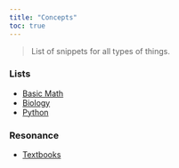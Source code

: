 ```yaml
---
title: "Concepts"
toc: true
---
```


> List of snippets for all types of things.  

### Lists 


- [Basic Math](pages/basic-math.qmd)
- [Biology](pages/biology.qmd)
- [Python](pages/python.qmd)


### Resonance 

- [Textbooks](notes/threads/textbooks.md)
